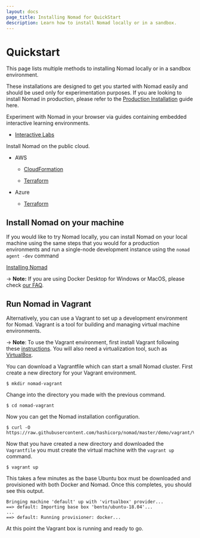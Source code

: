 ```yaml
---
layout: docs
page_title: Installing Nomad for QuickStart
description: Learn how to install Nomad locally or in a sandbox.
---
```


# Quickstart

This page lists multiple methods to installing Nomad locally or in a sandbox
environment.

These installations are designed to get you started with Nomad easily and should
be used only for experimentation purposes. If you are looking to install Nomad
in production, please refer to the [Production Installation](/docs/install/production) guide here.

<Tabs>
<Tab heading="Interactive Online Environment">

Experiment with Nomad in your browser via guides containing embedded interactive learning environments.

- [Interactive Labs](https://learn.hashicorp.com/collections/nomad/interactive)

</Tab>
<Tab heading="Create a Cloud Lab">

Install Nomad on the public cloud.

- AWS

  - [CloudFormation](https://aws.amazon.com/quickstart/architecture/nomad/)

  - [Terraform](https://github.com/hashicorp/nomad/blob/master/terraform/aws/README.md)

- Azure

  - [Terraform](https://github.com/hashicorp/nomad/tree/master/terraform/azure)

</Tab>
<Tab heading="Try it Locally">

## Install Nomad on your machine

If you would like to try Nomad locally, you can install Nomad on your local
machine using the same steps that you would for a production environments and
run a single-node development instance using the `nomad agent -dev` command

[Installing Nomad][installing-binary]

-> **Note:** If you are using Docker Desktop for Windows or MacOS, please check
[our FAQ][faq-win-mac].

## Run Nomad in Vagrant

Alternatively, you can use a Vagrant to set up a development environment for Nomad.
Vagrant is a tool for building and managing virtual machine environments.

-> **Note**: To use the Vagrant environment, first install Vagrant following
these [instructions](https://www.vagrantup.com/docs/installation/). You will
also need a virtualization tool, such as [VirtualBox][].

You can download a Vagrantfile which can start a small Nomad cluster. First
create a new directory for your Vagrant environment.

```shell-session
$ mkdir nomad-vagrant
```

Change into the directory you made with the previous command.

```shell-session
$ cd nomad-vagrant
```

Now you can get the Nomad installation configuration.

```shell-session
$ curl -O https://raw.githubusercontent.com/hashicorp/nomad/master/demo/vagrant/Vagrantfile
```

Now that you have created a new directory and downloaded the `Vagrantfile`
you must create the virtual machine with the `vagrant up` command.

```shell-session
$ vagrant up
```

This takes a few minutes as the base Ubuntu box must be downloaded
and provisioned with both Docker and Nomad. Once this completes, you should
see this output.

```plaintext
Bringing machine 'default' up with 'virtualbox' provider...
==> default: Importing base box 'bento/ubuntu-18.04'...
...
==> default: Running provisioner: docker...
```

At this point the Vagrant box is running and ready to go.

</Tab>
</Tabs>

[faq-win-mac]: /docs/faq#q-how-to-connect-to-my-host-network-when-using-docker-desktop-windows-and-macos
[installing-binary]: /docs/install#precompiled-binaries
[vagrant-environment]: https://learn.hashicorp.com/tutorials/nomad/get-started-install#vagrant-setup-optional
[virtualbox]: https://www.virtualbox.org/
